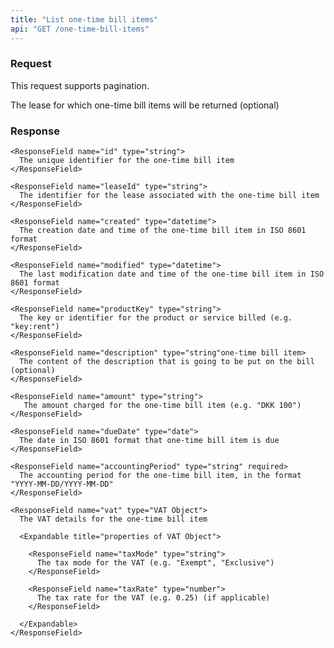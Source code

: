 ```yaml
---
title: "List one-time bill items"
api: "GET /one-time-bill-items"
---
```


### Request

This request supports pagination.

<ParamField query="leaseId" type="string">
  The lease for which one-time bill items will be returned (optional)
</ParamField>

### Response

<ResponseField name="oneTimeBillItems" type="Array of One-time Bill Item Object">
  <Expandable title="properties of One-time Bill Item Object">

    <ResponseField name="id" type="string">
      The unique identifier for the one-time bill item
    </ResponseField>

    <ResponseField name="leaseId" type="string">
      The identifier for the lease associated with the one-time bill item
    </ResponseField>

    <ResponseField name="created" type="datetime">
      The creation date and time of the one-time bill item in ISO 8601 format
    </ResponseField>

    <ResponseField name="modified" type="datetime">
      The last modification date and time of the one-time bill item in ISO 8601 format
    </ResponseField>

    <ResponseField name="productKey" type="string">
      The key or identifier for the product or service billed (e.g. "key:rent")
    </ResponseField>

    <ResponseField name="description" type="string"one-time bill item>
      The content of the description that is going to be put on the bill (optional)
    </ResponseField>

    <ResponseField name="amount" type="string">
       The amount charged for the one-time bill item (e.g. "DKK 100")
    </ResponseField>

    <ResponseField name="dueDate" type="date">
      The date in ISO 8601 format that one-time bill item is due
    </ResponseField>

    <ResponseField name="accountingPeriod" type="string" required>
      The accounting period for the one-time bill item, in the format "YYYY-MM-DD/YYYY-MM-DD"
    </ResponseField>

    <ResponseField name="vat" type="VAT Object">
      The VAT details for the one-time bill item

      <Expandable title="properties of VAT Object">

        <ResponseField name="taxMode" type="string">
          The tax mode for the VAT (e.g. "Exempt", "Exclusive")
        </ResponseField>

        <ResponseField name="taxRate" type="number">
          The tax rate for the VAT (e.g. 0.25) (if applicable)
        </ResponseField>

      </Expandable>
    </ResponseField>

  </Expandable>
</ResponseField>